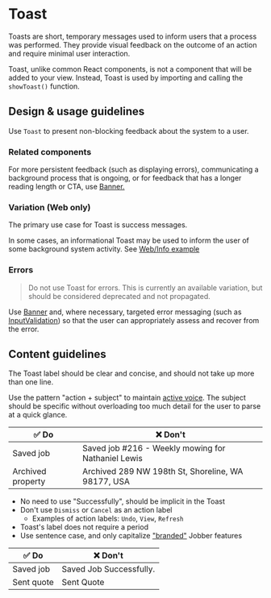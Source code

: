 
<Meta title="Components/Status and Feedback/Toast" component={Toast} />

# Toast

Toasts are short, temporary messages used to inform users that a process was
performed. They provide visual feedback on the outcome of an action and require
minimal user interaction.

Toast, unlike common React components, is not a component that will be added to
your view. Instead, Toast is used by importing and calling the `showToast()`
function.

## Design & usage guidelines

Use `Toast` to present non-blocking feedback about the system to a user.

### Related components

For more persistent feedback (such as displaying errors), communicating a
background process that is ongoing, or for feedback that has a longer reading
length or CTA, use
[Banner.](../?path=/docs/components-status-and-feedback-banner--docs)

### Variation (Web only)

The primary use case for Toast is success messages.

In some cases, an informational Toast may be used to inform the user of some
background system activity. See
[Web/Info example](../?path=/story/components-status-and-feedback-toast-web--variation)

### Errors

> Do not use Toast for errors. This is currently an available variation, but
> should be considered deprecated and not propagated.

Use [Banner](../?path=/docs/components-status-and-feedback-banner--docs) and,
where necessary, targeted error messaging (such as
[InputValidation](../?path=/docs/components-forms-and-inputs-inputvalidation--docs))
so that the user can appropriately assess and recover from the error.

## Content guidelines

The Toast label should be clear and concise, and should not take up more than
one line.

Use the pattern "action + subject" to maintain
[active voice](../?path=/docs/content-voice-tone--docs#active-voice). The
subject should be specific without overloading too much detail for the user to
parse at a quick glance.

| ✅ Do             | ❌ Don't                                           |
| ----------------- | -------------------------------------------------- |
| Saved job         | Saved job #216 - Weekly mowing for Nathaniel Lewis |
| Archived property | Archived 289 NW 198th St, Shoreline, WA 98177, USA |

- No need to use "Successfully", should be implicit in the Toast
- Don't use `Dismiss` or `Cancel` as an action label
  - Examples of action labels: `Undo`, `View`, `Refresh`
- Toast's label does not require a period
- Use sentence case, and only capitalize
  ["branded"](../?path=/docs/content-product-vocabulary--docs#jobber-card-reader)
  Jobber features

| ✅ Do      | ❌ Don't                |
| ---------- | ----------------------- |
| Saved job  | Saved Job Successfully. |
| Sent quote | Sent Quote              |
